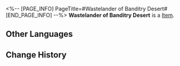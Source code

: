 <%-- [PAGE_INFO]
PageTitle=#Wastelander of Banditry Desert#
[END_PAGE_INFO] --%>
{{Item Infobox
|id          = 81122
|image       = Item Wastelander of Banditry Desert.png
|type        = 
|invCategory = 
|rarity      = 3
|effect      = 
|description = 
}}
'''Wastelander of Banditry Desert''' is a [[Item]].

==Other Languages==
{{Other Languages
|en   = Wastelander of Banditry Desert
|zhs  = 盗匪荒漠的废土客
|zht  = 盜匪荒漠的廢土客
|ja   = 荒地で盗みを働く廃土客
|ko   = 황무지의 도적, 황야인
|es   = Habitante del yermo de los bandidos
|fr   = Ferrailleur du désert des bandits
|ru   = Головорез бандитской пустыни
|th   = Wastelander of Banditry Desert
|vi   = Kẻ Hoang Dã Sa Mạc
|de   = Ödländer aus der Räuberwüste
|id   = Wastelander of Banditry Desert
|pt   = Andarilho do Deserto da Bandidagem
}}

==Change History==
{{Change History|2.0}}